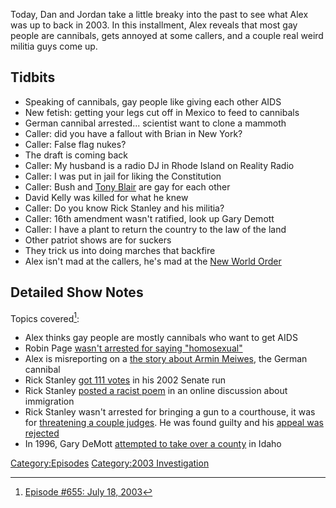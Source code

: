 {{DEFAULTSORT:
    #_EPISODE_0655:July 18, 2003
}}{{Episode
    | title           = July 18, 2003
    | caption         = Listen to this episode on [https://knowledgefight.libsyn.com/655-july-18-2003 Libsyn] [https://open.spotify.com/episode/1sSVOoXl1cuJwF26Pj7qVH Spotify], Read the [[Transcript/655: July 18, 2003|Unofficial Transcript]]
    | episodeNumber   = 655
    | length          = 01:08:17
    | airDate         = March 4, 2022
    | coverageDate    = July 18, 2003
    | episodeType     = [[:Category:2003 Investigation|2003 Investigation]]
    | appearance      = [[George W Bush]], [[Tony Blair]], [[David Kelly]], [[Rick Stanley]], [[Gary Demott]]
    | oocDrop         = I'd like to thank Mr Blood
    | previousEpisode = [[654: February 27, 2022]]
    | nextEpisode     = [[656: March 5, 2022]]
}}

{{Stub}}

Today, Dan and Jordan take a little breaky into the past to see what Alex was up to back in 2003.  In this installment, Alex reveals that most gay people are cannibals, gets annoyed at some callers, and a couple real weird militia guys come up.

==Tidbits==

*Speaking of cannibals, gay people like giving each other AIDS
*New fetish: getting your legs cut off in Mexico to feed to cannibals
*German cannibal arrested... scientist want to clone a mammoth
*Caller: did you have a fallout with Brian in New York?
*Caller: False flag nukes?
*The draft is coming back
*Caller: My husband is a radio DJ in Rhode Island on Reality Radio
*Caller: I was put in jail for liking the Constitution
*Caller: Bush and [[Tony Blair]] are gay for each other
*David Kelly was killed for what he knew
*Caller: Do you know Rick Stanley and his militia?
*Caller: 16th amendment wasn't ratified, look up Gary Demott
*Caller: I have a plant to return the country to the law of the land
*Other patriot shows are for suckers
*They trick us into doing marches that backfire
*Alex isn't mad at the callers, he's mad at the [[New World Order]]

==Detailed Show Notes==

Topics covered<ref>[https://knowledgefight.com/research/2022/3/3/episode-655-july-18-2003 Episode #655: July 18, 2003]</ref>:

*Alex thinks gay people are mostly cannibals who want to get AIDS
*Robin Page [http://news.bbc.co.uk/2/hi/uk_news/england/2496605.stm wasn't arrested for saying "homosexual"]
*Alex is misreporting on a [http://news.bbc.co.uk/2/hi/europe/3286721.stm the story about Armin Meiwes], the German cannibal
*Rick Stanley [https://www.co.routt.co.us/DocumentCenter/View/1927/2002GeneralElectionOfficalResults?bidId= got 111 votes] in his 2002 Senate run
*Rick Stanley [https://web.archive.org/web/20020706125723/http://www.rockymountainnews.com/drmn/election/article/0,1299,DRMN_36_1244167,00.html posted a racist poem] in an online discussion about immigration
*Rick Stanley wasn't arrested for bringing a gun to a courthouse, it was for [https://alt.politics.libertarian.narkive.com/jw9dwJbH/libertarian-rick-stanley-sent-to-th-slammer-for-6-years threatening a couple judges]. He was found guilty and his [https://caselaw.findlaw.com/co-court-of-appeals/1469020.html appeal was rejected]
*In 1996, Gary DeMott [https://www.spokesman.com/stories/1996/sep/12/common-law-group-threatens-to-arrest-officials/ attempted to take over a county] in Idaho

[[Category:Episodes]]
[[Category:2003 Investigation]]
